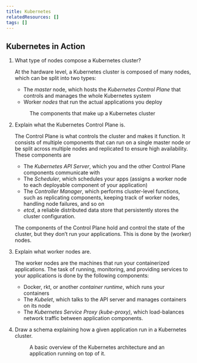 ```yaml
---
title: Kubernetes
relatedResources: []
tags: []
---
```


## Kubernetes in Action

1. What type of nodes compose a Kubernetes cluster?

   <Solution>

   At the hardware level, a Kubernetes cluster is composed of many nodes, which
   can be split into two types:

   - The _master_ node, which hosts the _Kubernetes Control Plane_ that controls
     and manages the whole Kubernetes system
   - Worker _nodes_ that run the actual applications you deploy

   <Figure src="/media/kubernetes-cluster.png">
     The components that make up a Kubernetes cluster
   </Figure>

   </Solution>

2. Explain what the Kubernetes Control Plane is.

   <Solution>

   The Control Plane is what controls the cluster and makes it function. It
   consists of multiple components that can run on a single master node or be
   split across multiple nodes and replicated to ensure high availability. These
   components are

   - The _Kubernetes API Server_, which you and the other Control Plane
     components communicate with
   - The _Scheduler_, which schedules your apps (assigns a worker node to each
     deployable component of your application)
   - The _Controller Manager_, which performs cluster-level functions, such as
     replicating components, keeping track of worker nodes, handling node
     failures, and so on
   - _etcd_, a reliable distributed data store that persistently stores the
     cluster configuration.

   The components of the Control Plane hold and control the state of the
   cluster, but they don’t run your applications. This is done by the (worker)
   nodes.

   </Solution>

3. Explain what worker nodes are.

   <Solution>

   The worker nodes are the machines that run your containerized applications.
   The task of running, monitoring, and providing services to your applications
   is done by the following components:

   - Docker, rkt, or another _container runtime_, which runs your containers
   - The _Kubelet_, which talks to the API server and manages containers on its
     node
   - The _Kubernetes Service Proxy (kube-proxy)_, which load-balances network
     traffic between application components.

   </Solution>

4. Draw a schema explaining how a given application run in a Kubernetes cluster.

   <Solution>

   <Figure src="/media/kubernetes-architecture-overview.png">
     A basic overview of the Kubernetes architecture and an application running
     on top of it.
   </Figure>

   </Solution>
